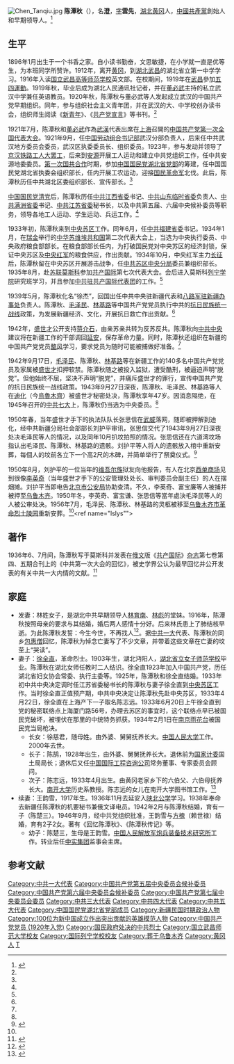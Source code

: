 [[File:Chen_Tanqiu.jpg|thumb]]
'''陈潭秋'''（{{bd|1896年|1月4日|1943年|9月27日|catIdx=C陈潭秋}}），名'''澄'''，[[表字|字]]'''雲先'''，[[湖北|湖北]][[黄冈|黄冈]]人，[[中國共產黨|中國共產黨]]創始人和早期领导人。<ref name=xhw>{{Cite web |url=http://news.xinhuanet.com/ziliao/2003-01/17/content_694094.htm |title=陳潭秋，新華網，2003-01-17 |access-date=2011-12-02 |archive-date=2011-11-29 |archive-url=https://web.archive.org/web/20111129030237/http://news.xinhuanet.com/ziliao/2003-01/17/content_694094.htm |dead-url=no }}</ref>

==生平==
{{Quote box
|width=18%
|align=left
|quote='''五一纪念歌'''

五一节，真壮烈，世界工人大团结！<br />
发起芝加哥，响应全世界。<br />
西欧东亚与美洲，年年溅满劳工血！<br />
不达成功誓不休，<br />
望大家，齐努力，切莫辜负五一节！<br />

——陈潭秋，1924年写于安源煤矿
}}
1896年1月出生于一个书香之家。自小读书勤奋，文思敏捷，在小学就一直是优等生，为本班同学所赞许。1912年，离开[[黄冈|黄冈]]，到[[湖北|湖北]][[武昌|武昌]]的湖北省立第一中学学习。1916年入读[[国立武昌高等师范学校|国立武昌高等师范学校]]英文部。在校期间，1919年在[[武昌區|武昌]]參加[[五四運動|五四運動]]。1919年秋，毕业后成为湖北人民通讯社记者，并在[[董必武|董必武]]主持的私立武汉中学兼任英语教员。1920年秋，陈潭秋与董必武等人发起成立武汉的中国共产党早期组织。同年，参与组织社会主义青年团，并在武汉的大、中学校创办读书会，组织师生阅读《[[新青年|新青年]]》、《[[共产党宣言|共产党宣言]]》等书刊。<ref name=xhw/>

1921年7月，陈潭秋和[[董必武|董必武]]作為[[武漢|武漢]]代表出席在[[上海|上海]]召開的[[中国共产党第一次全国代表大会|中国共产党第一次全国代表大会]]。1921年9月，任[[中国劳动组合书记部|中国劳动组合书记部]]武汉分部负责人，后来任中共武汉地方委员会委员，武汉区执委委员长、组织委员。1923年，参与发动并领导了[[二七大罢工|京汉铁路工人大罢工]]，后来到[[安源|安源]]开展工人运动和建立中共党组织工作，任中共安源地委委员。[[第一次国共合作|第一次国共合作]]时期，参加[[中国国民党湖北省党部|中国国民党湖北省党部]]的筹建，任中国国民党湖北省执委会组织部长，任内开展工农运动，迎接[[国民革命军|国民革命军]]北伐。此后，陈潭秋历任中共湖北区委组织部长、宣传部长。<ref name=xhw/>

[[中国国民党清党|中国国民党清党]]后，陈潭秋历任[[中共江西省委|中共江西省委]]书记、[[中共山东省委|中共山东临时省委]]负责人、[[中共满洲省委|中共满洲省委]]书记、[[中共江苏省委|中共江苏省委]]秘书长，以及中共第五届、六届中央候补委员等职务，领导各地工人运动、学生运动、兵运工作。<ref name=xhw/>

1933年初，陈潭秋来到[[中央苏区|中央苏区]]工作。同年6月，任[[中共福建省委|中共福建省委]]书记。1934年1月，在[[瑞金|瑞金]]举行的[[中华苏维埃共和国|中华苏维埃共和国]]第二次代表大会上，当选为中央执行委员、中央政府粮食部部长。在粮食部部长任内，为打破国民党对中央苏区的经济封锁，保证中央苏区及[[中央红军|中央红军]]的粮食供应，作出贡献。1934年10月，中央红军主力[[长征|长征]]后，陈潭秋留在中央苏区开展游击战争，任[[中共苏区中央分局|中共苏区中央分局]]委员兼组织部长。1935年8月，赴[[苏联|苏联]][[莫斯科|莫斯科]]参加[[共产国际|共产国际]]第七次代表大会。会后进入莫斯科[[列宁学院|列宁学院]]研究班学习，并且参加[[中共驻共产国际代表团|中共驻共产国际代表团]]的工作。<ref name=xhw/>

1939年5月，陈潭秋化名“徐杰”，回国出任中共中央驻新疆代表和[[八路军驻新疆办事处|八路军驻新疆办事处]]负责人。陈潭秋、[[毛泽民|毛泽民]]、[[林基路|林基路]]等中国共产党党员执行中共的[[抗日民族统一战线|抗日民族统一战线]]政策，为发展新疆经济、文化，开展抗日救亡作出贡献。<ref name=xhw/> 

1942年，[[盛世才|盛世才]]公开支持[[蒋介石|蒋介石]]，由亲苏亲共转为反苏反共。陈潭秋向[[中共中央|中共中央]]建议将在新疆工作的干部调回[[延安|延安]]，保存革命力量。同时，陈潭秋还组织在新疆的中国共产党党员[[整风|整风]]学习，要求党员为随时可能被捕做好准备。<ref name=xhw/>

1942年9月17日，[[毛泽民|毛泽民]]、陈潭秋、[[林基路|林基路]]等在新疆工作的140多名中国共产党党员及家属被[[盛世才|盛世才]]扣押软禁。陈潭秋随之被投入监狱，遭受酷刑，被逼迫声明“脱党”。但他始终不屈，坚决不声明“脱党”，并痛斥盛世才的罪行，宣传中国共产党的抗日民族统一战线政策。1943年9月27日深夜，陈潭秋、毛泽民、林基路等人在[[迪化|迪化]]（今[[烏魯木齊|烏魯木齊]]）被盛世才秘密处决，陈潭秋享年47岁。因消息隔绝，在1945年召开的[[中共七大|中共七大]]上，陈潭秋仍当选为中央委员。<ref name=xhw/>

1950年春，当年盛世才手下的执法队队长张思信在[[武威|武威]]落网，随即被押解到迪化，经中共新疆分局社会部部长刘护平审讯，张思信交代了1943年9月27日深夜处决毛泽民等人的情况，以及同年10月扒坟拍照的情况。张思信还在六道湾坟场指认出毛泽民、陈潭秋、林基路的遗骸。刘护平等人将人的遗骸放入棺中重新安葬，每個人的坟前各立下一个高2尺的木碑，并简单举行了祭奠仪式。<ref name=zhimi>{{Cite web |url=http://paper.people.com.cn/jnsb/html/2006-12/21/content_12141719.htm |title=刘护平揭开毛泽民被害之谜始末，人民网，2006-12-21 |access-date=2015-04-06 |archive-date=2015-04-14 |archive-url=https://web.archive.org/web/20150414190755/http://paper.people.com.cn/jnsb/html/2006-12/21/content_12141719.htm |dead-url=no }}</ref>

1950年8月，刘护平的一位当年的[[维吾尔族|维吾尔族]]狱友向他报告，有人在北京[[西单商场|西单商场]]见到很像[[李英奇|李英奇]]（当年盛世才手下的公安管理处处长、审判委员会副主任）的人在摆烟摊。刘护平当即电告[[北京市公安局|北京市公安局]]协助查清。不久，李英奇、富宝廉等人被捕并被押至[[乌鲁木齐|乌鲁木齐]]。1950年冬，李英奇、富宝谦、张思信等當年處決毛泽民等人的人被公审处决。1956年7月，毛泽民、陈潭秋、林基路的灵柩被移至[[乌鲁木齐市革命烈士陵园|乌鲁木齐市革命烈士陵园]]重新安葬。<ref name=zhimi/><ref name="lslys"">{{cite book |author1=谢敏 |title=血沃天山 乌鲁木齐市革命烈士陵园 |publisher=[[中国大百科全书出版社|中国大百科全书出版社]] |location=北京 |isbn=7-5000-6094-7 |pages=1-18}}</ref>

==著作==
1936年6、7月间，陈潭秋写于莫斯科并发表在[[俄文|俄文]]版《[[共產國際_(雜誌)|共产国际]]》[[杂志|杂志]]第七卷第四、五期合刊上的《中共第一次大会的回忆》，被史学界公认为最早回忆并公开发表的有关中共一大内情的文献。<ref>{{Cite journal|title=陈潭秋与其珍贵的《中共第一次大会的回忆》|author=丁晓平|url=http://www.cnki.com.cn/Article/CJFDTotal-DSBL201007009.htm?UID=WEEvREcwSlJHSldTTEYzWEpEZktlM2Rvb2JyREdPWmVYbWQ2RE5oblpldz0%3d%249A4hF_YAuvQ5obgVAqNKPCYcEjKensW4IQMovwHtwkF4VYPoHbKxJw!!&autoLogin=1|journal=党史博览|publisher=中共河南省委党史研究室|issue=07|doi=|others=|year=2010|location=[[郑州|郑州]]|volume=|page=32-34|issn=1005-1686|pmid=|access-date=2020-02-15|archive-date=2020-04-05|archive-url=https://web.archive.org/web/20200405170814/http://www.cnki.com.cn/Article/CJFDTotal-DSBL201007009.htm?UID=WEEvREcwSlJHSldTTEYzWEpEZktlM2Rvb2JyREdPWmVYbWQ2RE5oblpldz0%3D%249A4hF_YAuvQ5obgVAqNKPCYcEjKensW4IQMovwHtwkF4VYPoHbKxJw%21%21&autoLogin=1|dead-url=no}}</ref>

==家庭==
*发妻：林姓女子，是湖北中共早期领导人[[林育南|林育南]]、[[林彪|林彪]]的堂妹。1916年，陈潭秋按照母亲的要求与其结婚，婚后两人感情十分好。后来林氏患上了肺结核早逝。为此陈潭秋发誓：今生今世，不再找人<ref>{{Cite web |url=https://www.163.com/dy/article/G8P6RNTV05520D3C.html |title=苗体君：“中共"一大"代表陈潭秋研究中的三大历史谜团”，《党史博采:纪实版》, 2011(12):22-26. |access-date=2021-08-15 |archive-date=2021-08-15 |archive-url=https://web.archive.org/web/20210815005127/https://www.163.com/dy/article/G8P6RNTV05520D3C.html |dead-url=no }}</ref>。据[[中共一大|中共一大]]代表、陈潭秋的同乡[[包惠僧|包惠僧]]回忆，陈潭秋为悼念亡妻写了不少文章，并带着这些文章在亡妻的坟茔上“哭读”。
*妻子：[[徐全直|徐全直]]，革命烈士。1903年生，湖北沔阳人，[[湖北省立女子师范学校|湖北省立女子师范学校]]毕业。陈潭秋在湖北女师任教时二人结识。徐全直1923年加入中国共产党，历任湖北省妇女协会常委、执行主委等。1925年，陈潭秋和徐全直结婚。1933年初中共中央决定调时任江苏省委秘书长的陈潭秋与妻子徐全直到[[中央苏区|中央苏区]]工作。当时徐全直正值预产期，中共中央决定让陈潭秋先赴中央苏区，1933年4月22日，徐全直在上海产下一子取名陈志远。1933年6月20日上午徐全直到党的秘密联络点上海厦门路56号，办理去苏区的事宜时，这个联络点早已被国民党破坏，被埋伏在那里的中统特务抓获。1934年2月1日在[[南京|南京]][[雨花台|雨花台]]被国民党当局枪决。
**长女：徐慈君，随母姓。由外婆、舅舅抚养长大。[[中国人民大学|中国人民大学]]工作。2000年去世。
**长子：陈鹄，1928年出生，由外婆、舅舅抚养长大。退休前为[[国家计委|国家计委]]国土局局长；退休后又任[[中国国际工程咨询公司|中国国际工程咨询公司]]常务董事、专家委员会顾问。
**次子：陈志远，1933年4月出生。由黄冈老家乡下的六伯父、六伯母抚养长大。[[南开大学|南开大学]]历史系教授。陈志远的女儿在南开大学图书馆工作。<ref>{{Cite web |url=http://dangshi.people.com.cn/n/2013/0708/c85037-22115072.html |title=陈潭秋次子陈志远：最不忍心看父亲受审记录，中国共产党新闻网，2013-07-08 |accessdate=2015-04-06 |archive-date=2016-03-04 |archive-url=https://web.archive.org/web/20160304084308/http://dangshi.people.com.cn/n/2013/0708/c85037-22115072.html |dead-url=no }}</ref>
*续妻：王韵雪，1917年生。1936年11月去延安入[[陕北公学|陕北公学]]学习。1938年奉命去新疆任陈潭秋的机要秘书兼俄文译电员。1942年2月与陈潭秋结婚，育有一子（陈楚三）。1946年9月，经中共党组织批准，王韵雪与[[方槐|方槐]]（赖世禄）结婚，育有2子2女。著有《回忆陈潭秋》、《陈潭秋传记》等。
**幼子：陈楚三，生母是王韵雪。[[中国人民解放军炮兵装备技术研究所|中国人民解放军炮兵装备技术研究所]]工作。转业后任[[中实集团|中实集团]]监事会主席。

== 参考文献 ==
{{Reflist|2}}
{{中共一大|与会人员}}
{{DEFAULTSORT:Chen陈}}
[[Category:中共一大代表|Category:中共一大代表]]
[[Category:中国共产党第五届中央委员会候补委员|Category:中国共产党第五届中央委员会候补委员]]
[[Category:中国共产党第六届中央委员会候补委员|Category:中国共产党第六届中央委员会候补委员]]
[[Category:中国共产党第七届中央委员会委员|Category:中国共产党第七届中央委员会委员]]
[[Category:中共三大代表|Category:中共三大代表]]
[[Category:中共四大代表|Category:中共四大代表]]
[[Category:中共五大代表|Category:中共五大代表]]
[[Category:中国国民党湖北省党部成员|Category:中国国民党湖北省党部成员]]
[[Category:新疆民国时期政治人物|Category:新疆民国时期政治人物]]
[[Category:100位为新中国成立作出突出贡献的英雄模范人物|Category:100位为新中国成立作出突出贡献的英雄模范人物]]
[[Category:中国共产党党员_(1920年入党)|Category:中国共产党党员 (1920年入党)]]
[[Category:国民政府处决的中共烈士|Category:国民政府处决的中共烈士]]
[[Category:国立武昌师范大学校友|Category:国立武昌师范大学校友]]
[[Category:国际列宁学校校友|Category:国际列宁学校校友]]
[[Category:葬于乌鲁木齐|Category:葬于乌鲁木齐]]
[[Category:黄冈人|Category:黄冈人]]
[[Category:陈姓|T]]
